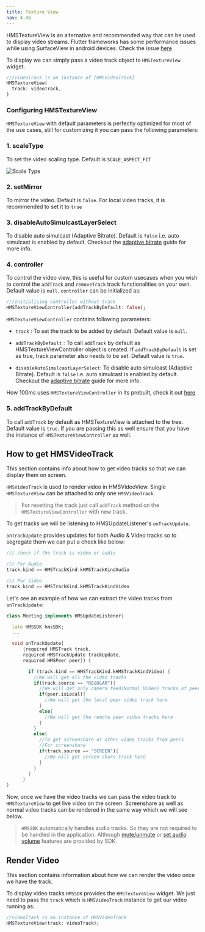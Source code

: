 ```yaml
---
title: Texture View
nav: 4.45
---
```


HMSTextureView is an alternative and recommended way that can be used to display video streams. Flutter frameworks has some performance issues while using
SurfaceView in android devices. Check the issue [here](https://github.com/flutter/flutter/issues/118384)

To display we can simply pass a video track object to `HMSTextureView` widget.

```dart
///videoTrack is an instance of [HMSVideoTrack]
HMSTextureView(
  track: videoTrack,
)
```

### Configuring HMSTextureView

`HMSTextureView` with default parameters is perfectly optimized for most of the use cases, still for customizing it you can pass the following parameters:

### 1. scaleType

To set the video scaling type. Default is `SCALE_ASPECT_FIT`

![Scale Type](/docs/v2/flutter-scale-type.png)

### 2. setMirror

To mirror the video. Default is `false`. For local video tracks, it is recommended to set it to `true`

### 3. disableAutoSimulcastLayerSelect

To disable auto simulcast (Adaptive Bitrate). Default is `false` i.e. auto simulcast is enabled by default.
Checkout the [adaptive bitrate](/flutter/v2/how--to-guides/set-up-video-conferencing/adaptive-bitrate) guide for more info.

### 4. controller

To control the video view, this is useful for custom usecases when you wish to control the `addTrack` and `removeTrack`
track functionalities on your own. Default value is `null`. `controller` can be initialized as:

```dart
///Initialising controller without track
HMSTextureViewController(addTrackByDefault: false);
```

`HMSTextureViewController` contains following parameters:

- `track` : To set the track to be added by default. Default value is `null`.

- `addTrackByDefault` : To call `addTrack` by default as HMSTextureViewController object is created. If `addTrackByDefault` is set as true, track parameter also needs to be set. Default value is `true`.

- `disableAutoSimulcastLayerSelect`: To disable auto simulcast (Adaptive Bitrate). Default is `false` i.e. auto simulcast is enabled by default.
Checkout the [adaptive bitrate](/flutter/v2/how--to-guides/set-up-video-conferencing/adaptive-bitrate) guide for more info.

How 100ms uses `HMSTextureViewController` in its prebuilt, check it out [here](https://github.com/100mslive/100ms-flutter/blob/main/packages/hms_room_kit/lib/src/meeting/meeting_store.dart)

### 5. addTrackByDefault

To call `addTrack` by default as HMSTextureView is attached to the tree. Default value is `true`. If you are passing this as well ensure that you have the instance of `HMSTextureViewController` as well.

## How to get HMSVideoTrack

This section contains info about how to get video tracks so that we can display them on screen.

`HMSVideoTrack` is used to render video in HMSVideoView. Single `HMSTextureView` can be attached to only one `HMSVideoTrack`.

> For resetting the track just call `addTrack` method on the `HMSTextureViewController` with new track.

To get tracks we will be listening to HMSUpdateListener's `onTrackUpdate`.

`onTrackUpdate` provides updates for both Audio & Video tracks so to segregate them we can put a check like below:

```dart
/// check if the track is video or audio

/// For Audio
track.kind == HMSTrackKind.kHMSTrackKindAudio

/// For Video
track.kind == HMSTrackKind.kHMSTrackKindVideo
```

Let's see an example of how we can extract the video tracks from `onTrackUpdate`:

```dart
class Meeting implements HMSUpdateListener{

  late HMSSDK hmsSDK;
  ...

  void onTrackUpdate(
      {required HMSTrack track,
      required HMSTrackUpdate trackUpdate,
      required HMSPeer peer}) {

        if (track.kind == HMSTrackKind.kHMSTrackKindVideo) {
          //We will get all the video tracks
          if(track.source == "REGULAR"){
            //We will get only camera feed(Normal Video) tracks of peer here
            if(peer.isLocal){
              //We will get the local peer video track here
            }
            else{
              //We will get the remote peer video tracks here
            }
          }
          else{
            //To get screenshare or other video tracks from peers
            //For screenshare
            if(track.source == "SCREEN"){
              //We will get screen share track here
            }
          }
        }
      }
}
```

Now, once we have the video tracks we can pass the video track to `HMSTextureView` to get live video on the screen.
Screenshare as well as normal video tracks can be rendered in the same way which we will see below.

> `HMSSDK` automatically handles audio tracks. So they are not required to be handled in the application. Although [mute/unmute](/flutter/v2/how--to-guides/set-up-video-conferencing/mute) or [set audio volume](/flutter/v2/how--to-guides/interact-with-room/track/set-volume) features are provided
> by SDK.

## Render Video

This section contains information about how we can render the video once we have the track.

To display video tracks `HMSSDK` provides the `HMSTextureView` widget.
We just need to pass the `track` which is `HMSVideoTrack` instance to get our video running as:

```dart
//videoTrack is an instance of HMSVideoTrack
HMSTextureView(track: videoTrack);
```
